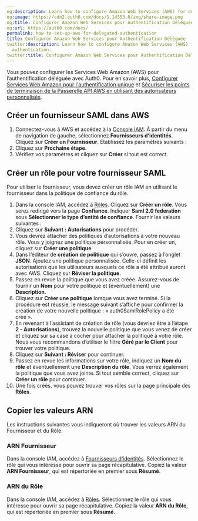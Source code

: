 ```yaml
---
og:description: Learn how to configure Amazon Web Services (AWS) for delegated authentication.
og:image: https://cdn2.auth0.com/docs/1.14553.0/img/share-image.png
og:title: Configurer Amazon Web Services pour Authentification Déléguée
og:url: https://auth0.com/docs/
permalink: how-to-set-up-aws-for-delegated-authentication
title: Configurer Amazon Web Services pour Authentification Déléguée
twitter:description: Learn how to configure Amazon Web Services (AWS) for delegated
  authentication.
twitter:title: Configurer Amazon Web Services pour Authentification Déléguée
---
```


Vous pouvez configurer les Services Web Amazon (AWS) pour l’authentification déléguée avec Auth0. Pour en savoir plus, [Configurer Services Web Amazon pour l'authentification unique](/integrations/aws/configure-amazon-web-services-for-sso) et [Sécuriser les points de terminaison de la Passerelle API AWS en utilisant des autorisateurs personnalisés](/integrations/aws-api-gateway-custom-authorizers).

## Créer un fournisseur SAML dans AWS

1. Connectez-vous à AWS et accédez à la [Console IAM](https://console.aws.amazon.com/iam). À partir du menu de navigation de gauche, sélectionnez **Fournisseurs d’identités**. Cliquez sur **Créer un Fournisseur**. Établissez les paramètres suivants :
2. Cliquez sur **Prochaine étape**.
3. Vérifiez vos paramètres et cliquez sur **Créer** si tout est correct.

## Créer un rôle pour votre fournisseur SAML

Pour utiliser le fournisseur, vous devez créer un rôle IAM en utilisant le fournisseur dans la politique de confiance du rôle.

1. Dans la console IAM, accédez à [Rôles](https://console.aws.amazon.com/iam/home#/roles). Cliquez sur **Créer un rôle**. Vous serez redirigé vers la page **Confiance**. Indiquer **Saml 2.0 federation** sous **Sélectionner le type d’entité de confiance**. Fournir les valeurs suivantes :
2. Cliquez sur **Suivant : Autorisations** pour procéder.
3. Vous devrez attacher des politiques d’autorisations à votre nouveau rôle. Vous y joignez une politique personnalisée. Pour en créer un, cliquez sur **Créer une politique**.
4. Dans l’éditeur de **création de politique** qui s’ouvre, passez à l’onglet **JSON**. Ajoutez une politique personnalisée. Celle-ci définit les autorisations que les utilisateurs auxquels ce rôle a été attribué auront avec AWS. Cliquez sur **Réviser la politique**.
5. Passez en revue la politique que vous avez créée. Assurez-vous de fournir un **Nom** pour votre politique et (éventuellement) une **Description**.
6. Cliquez sur **Créer une politique** lorsque vous avez terminé. Si la procédure est réussie, le message suivant s’affiche pour confirmer la création de votre nouvelle politique : « auth0SamlRolePolicy a été créé ».
7. En revenant à l’assistant de création de rôle (vous devriez être à l’étape **2 - Autorisations**), trouvez la nouvelle politique que vous venez de créer et cliquez sur sa case à cocher pour attacher la politique à votre rôle. Nous vous recommandons d’utiliser le filtre **Géré par le Client** pour trouver votre politique.
8. Cliquez sur **Suivant : Réviser** pour continuer.
9. Passez en revue les informations sur votre rôle, indiquez un **Nom du rôle** et éventuellement une **Description du rôle**. Vous verrez également la politique que vous avez jointe. Si tout semble correct, cliquez sur **Créer un rôle** pour continuer.
10. Une fois créés, vous pouvez trouver vos rôles sur la page principale des **Rôles**.

## Copier les valeurs ARN

Les instructions suivantes vous indiqueront où trouver les valeurs ARN du Fournisseur et du Rôle.

### ARN Fournisseur

Dans la console IAM, accédez à [Fournisseurs d’identités](https://console.aws.amazon.com/iam/home#/providers). Sélectionnez le rôle qui vous intéresse pour ouvrir sa page récapitulative. Copiez la valeur **ARN Fournisseur**, qui est répertoriée en premier sous **Résumé**.

### ARN du Rôle

Dans la console IAM, accédez à [Rôles](https://console.aws.amazon.com/iam/home#/roles). Sélectionnez le rôle qui vous intéresse pour ouvrir sa page récapitulative. Copiez la valeur **ARN du Rôle**, qui est répertoriée en premier sous **Résumé**.